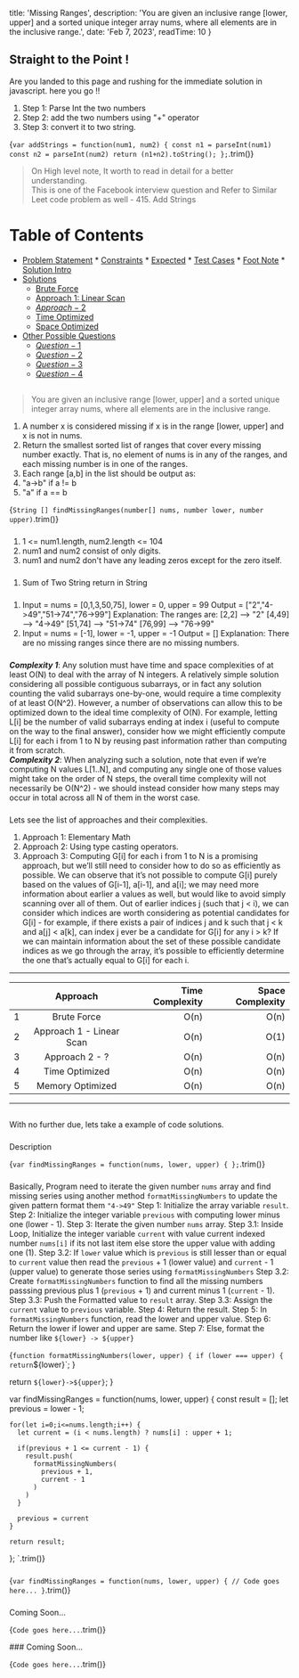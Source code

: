 
  title: 'Missing Ranges',
  description: 'You are given an inclusive range [lower, upper] and a sorted unique integer array nums, where all elements are in the inclusive range.',
  date: 'Feb 7, 2023',
  readTime: 10
}



## Straight to the Point !
Are you landed to this page and rushing for the immediate solution in javascript. here you go !!
1. Step 1: Parse Int the two numbers
1. Step 2: add the two numbers using "+" operator
1. Step 3: convert it to two string.

<CodeBlock>{`
var addStrings = function(num1, num2) {
    const n1 = parseInt(num1)
    const n2 = parseInt(num2)
    return (n1+n2).toString();
};
`.trim()}</CodeBlock>

> On High level note, It worth to read in detail for a better understanding.  
> This is one of the Facebook interview question and Refer to Similar Leet code problem as well - <ExternalLink url="https://leetcode.com/problems/add-strings/description/">415. Add Strings</ExternalLink>

Table of Contents
=================

   * [Problem Statement](#problem-statement)
    * [Constraints](#constraints)
    * [Expected](#expected)
    * [Test Cases](#test-cases)
    * [Foot Note](#foot-note)
    * [Solution Intro](#solution-intro)
   * [Solutions](#solutions)
      * [Brute Force](#brute-force)
      * [Approach 1: Linear Scan](#approach-1-linear-scan)
      * [$Approach-2$](#$Approach-2$)
      * [Time Optimized](#time-optimized)
      * [Space Optimized](#space-optimized)
   * [Other Possible Questions](#other-questions)
      * [$Question-1$](#$Question-1$)
      * [$Question-2$](#$Question-2$)
      * [$Question-3$](#$Question-3$)
      * [$Question-4$](#$Question-4$)

## <AnchorLink label="Problem Statement" name />
> You are given an inclusive range [lower, upper] and a sorted unique integer array nums, where all elements are in the inclusive range.
1. A number x is considered missing if x is in the range [lower, upper] and x is not in nums.
1. Return the smallest sorted list of ranges that cover every missing number exactly. That is, no element of nums is in any of the ranges, and each missing number is in one of the ranges.
1. Each range [a,b] in the list should be output as:
1. "a->b" if a != b
1. "a" if a == b

<CodeBlock>{`
String [] findMissingRanges(number[] nums, number lower, number upper)
`.trim()}</CodeBlock>

### <AnchorLink label="Constraints" name />
1. 1 <= num1.length, num2.length <= 104
1. num1 and num2 consist of only digits.
1. num1 and num2 don't have any leading zeros except for the zero itself.

### <AnchorLink label="Expected" name />
1. Sum of Two String return in String

### <AnchorLink label="Test Cases" name />
1. Input = nums = [0,1,3,50,75], lower = 0, upper = 99 Output = ["2","4->49","51->74","76->99"]
Explanation: The ranges are:
[2,2] --> "2"
[4,49] --> "4->49"
[51,74] --> "51->74"
[76,99] --> "76->99"
1. Input = nums = [-1], lower = -1, upper = -1 Output = []
Explanation: There are no missing ranges since there are no missing numbers.


### <AnchorLink label="Foot Note" name />
***Complexity 1***: Any solution must have time and space complexities of at least O(N) to deal with the array of N integers. A relatively simple solution considering all possible contiguous subarrays, or in fact any solution counting the valid subarrays one-by-one, would require a time complexity of at least O(N^2). However, a number of observations can allow this to be optimized down to the ideal time complexity of O(N). For example, letting L[i] be the number of valid subarrays ending at index i (useful to compute on the way to the final answer), consider how we might efficiently compute L[i] for each i from 1 to N by reusing past information rather than computing it from scratch.  
***Complexity 2***: When analyzing such a solution, note that even if we’re computing N values L[1..N], and computing any single one of those values might take on the order of N steps, the overall time complexity will not necessarily be O(N^2) - we should instead consider how many steps may occur in total across all N of them in the worst case.

### <AnchorLink label="Solution Intro" name />
Lets see the list of approaches and their complexities.
1. Approach 1: Elementary Math
1. Approach 2: Using type casting operators.
1. Approach 3: Computing G[i] for each i from 1 to N is a promising approach, but we’ll still need to consider how to do so as efficiently as possible. We can observe that it’s not possible to compute G[i] purely based on the values of G[i-1], a[i-1], and a[i]; we may need more information about earlier a values as well, but would like to avoid simply scanning over all of them. Out of earlier indices j (such that j < i), we can consider which indices are worth considering as potential candidates for G[i] - for example, if there exists a pair of indices j and k such that j < k and a[j] < a[k], can index j ever be a candidate for G[i] for any i > k? If we can maintain information about the set of these possible candidate indices as we go through the array, it’s possible to efficiently determine the one that’s actually equal to G[i] for each i.

- - -
|    | Approach |  Time Complexity |  Space Complexity |
|----------|:-------------:|------:|------:|
| 1 |  Brute Force | O(n) | O(n) |
| 2 |  Approach 1 - Linear Scan | O(n) | O(1) |
| 3 |  Approach 2 - ? | O(n​) | O(n) |
| 4 | Time Optimized | O(n) | O(n) |
| 5 | Memory Optimized | O(n) | O(n) |

- - -

## <AnchorLink label="Solutions" name />
With no further due, lets take a example of code solutions.

### <AnchorLink label="Brute Force" name />
Description

<CodeBlock>{`
var findMissingRanges = function(nums, lower, upper) {
};
`.trim()}</CodeBlock>

<BigO type="time" value="n+m" />
<BigO type="space" value="n+m" />

### <AnchorLink label="Approach 1: Linear Scan" name />
Basically, Program need to iterate the given number `nums` array and find missing series using another method `formatMissingNumbers` to update the given pattern format them `"4->49"`
Step 1: Initialize the array variable `result`.
Step 2: Initialize the integer variable `previous` with computing lower minus one (lower - 1).
Step 3: Iterate the given number `nums` array.
Step 3.1: Inside Loop, Initialize the integer variable `current` with value current indexed number `nums[i]` if its not last item else store the upper value with adding one (1).
Step 3.2: If `lower` value which is `previous` is still lesser than or equal to `current` value then read the `previous` + 1 (lower value) and `current` - 1 (upper value) to generate those series using `formatMissingNumbers`
Step 3.2: Create `formatMissingNumbers` function to find all the missing numbers passsing previous plus 1 (`previous` + 1) and current minus 1 (`current` - 1).
Step 3.3: Push the Formatted value to `result` array.
Step 3.3: Assign the `current` value to `previous` variable.
Step 4: Return the result.
Step 5: In `formatMissingNumbers` function, read the lower and upper value.
Step 6: Return the lower if lower and upper are same.
Step 7: Else, format the number like `${lower} -> ${upper}`

<CodeBlock>{`
function formatMissingNumbers(lower, upper) {
  if (lower === upper) {
    return `${lower}`;
  }

  return `${lower}->${upper}`;
}

var findMissingRanges = function(nums, lower, upper) {
    const result = [];
    let previous = lower - 1;

    for(let i=0;i<=nums.length;i++) {
      let current = (i < nums.length) ? nums[i] : upper + 1;

      if(previous + 1 <= current - 1) {
        result.push(
          formatMissingNumbers(
            previous + 1,
            current - 1
          )
        )
      }

      previous = current
    }

    return result;
};
`.trim()}</CodeBlock>

<BigO type="time" value="n+m" />
<BigO type="space" value="n+m" />

### <AnchorLink label="$Approach-2$" name />


<CodeBlock>{`
var findMissingRanges = function(nums, lower, upper) {
  // Code goes here...
}
`.trim()}</CodeBlock>

<BigO type="time" value="max(N1​,N2​)" />
<BigO type="space" value="max(N1​,N2​)" />

### <AnchorLink label="$Time-Optimized$" name />
Coming Soon...

<CodeBlock>{`
Code goes here...
`.trim()}</CodeBlock>

<BigO type="time" value="n+m" />
<BigO type="space" value="n+m" />
### <AnchorLink label="$Space-Optimized$" name />
Coming Soon...

<CodeBlock>{`
Code goes here...
`.trim()}</CodeBlock>

<BigO type="time" value="n+m" />
<BigO type="space" value="n+m" />

